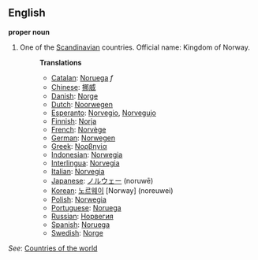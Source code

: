 ==English==

'''proper noun'''

# One of the [[Scandinavian]] countries. Official name: Kingdom of Norway.
#:'''Translations'''
#:*[[Catalan]]: [[Noruega]] ''f''
#:*[[Chinese]]: [[挪威]]
#:*[[Danish]]: [[Norge]]
#:*[[Dutch]]: [[Noorwegen]]
#:*[[Esperanto]]: [[Norvegio]], [[Norvegujo]]
#:*[[Finnish]]: [[Norja]]
#:*[[French]]: [[Norvège]]
#:*[[German]]: [[Norwegen]]
#:*[[Greek]]: [[Νορβηγία]]
#:*[[Indonesian]]: [[Norwegia]]
#:*[[Interlingua]]: [[Norvegia]]
#:*[[Italian]]: [[Norvegia]]
#:*[[Japanese]]: [[ノルウェー]] (noruwē)
#:*[[Korean]]: [[노르웨이]] [Norway] (noreuwei)
#:*[[Polish]]: [[Norwegia]]
#:*[[Portuguese]]: [[Noruega]]
#:*[[Russian]]: [[Норвегия]]
#:*[[Spanish]]: [[Noruega]]
#:*[[Swedish]]: [[Norge]]

''See'': [[Countries of the world]]